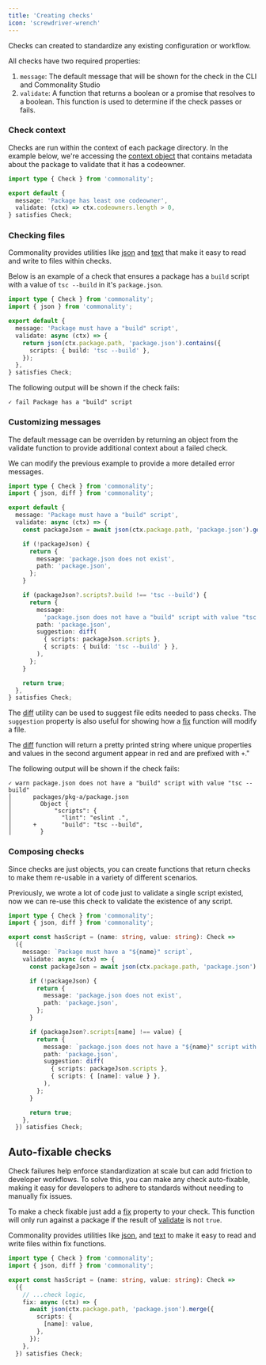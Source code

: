 ```yaml
---
title: 'Creating checks'
icon: 'screwdriver-wrench'
---
```


Checks can created to standardize any existing configuration or workflow.

All checks have two required properties:

1. `message`: The default message that will be shown for the check in the CLI and Commonality Studio
2. `validate`: A function that returns a boolean or a promise that resolves to a boolean. This function is used to determine if the check passes or fails.

### Check context

Checks are run within the context of each package directory.
In the example below, we're accessing the [context object](/reference/check-object#parameters) that contains metadata about the package to validate that it has a codeowner.

```typescript .commonality/has-codeowner.ts
import type { Check } from 'commonality';

export default {
  message: 'Package has least one codeowner',
  validate: (ctx) => ctx.codeowners.length > 0,
} satisfies Check;
```

### Checking files

Commonality provides utilities like [json](/reference/json) and [text](/reference/text) that make it easy to read and write to files within checks.

Below is an example of a check that ensures a package has a `build` script with a value of `tsc --build` in it's `package.json`.

```typescript .commonality/has-build-script.ts
import type { Check } from 'commonality';
import { json } from 'commonality';

export default {
  message: 'Package must have a "build" script',
  validate: async (ctx) => {
    return json(ctx.package.path, 'package.json').contains({
      scripts: { build: 'tsc --build' },
    });
  },
} satisfies Check;
```

The following output will be shown if the check fails:

```text
✓ fail Package has a "build" script
```

### Customizing messages

The default message can be overriden by returning an object from the validate function to provide additional context about a failed check.

We can modify the previous example to provide a more detailed error messages.

```ts .commonality/has-build-script.ts
import type { Check } from 'commonality';
import { json, diff } from 'commonality';

export default {
  message: 'Package must have a "build" script',
  validate: async (ctx) => {
    const packageJson = await json(ctx.package.path, 'package.json').get();

    if (!packageJson) {
      return {
        message: 'package.json does not exist',
        path: 'package.json',
      };
    }

    if (packageJson?.scripts?.build !== 'tsc --build') {
      return {
        message:
          'package.json does not have a "build" script with value "tsc --build"',
        path: 'package.json',
        suggestion: diff(
          { scripts: packageJson.scripts },
          { scripts: { build: 'tsc --build' } },
        ),
      };
    }

    return true;
  },
} satisfies Check;
```

The [diff](/reference/check-object#diff) utility can be used to suggest file edits needed to pass checks. The `suggestion` property is also useful for showing how a [fix](/reference/check-object#fix) function will modify a file.

The [diff](/reference/check-object#diff) function will return a pretty printed string where unique properties and values in the second argument appear in red and are prefixed with `+`."

The following output will be shown if the check fails:

```text
✓ warn package.json does not have a "build" script with value "tsc --build"
│      packages/pkg-a/package.json
│        Object {
│            "scripts": {
│              "lint": "eslint .",
│      +       "build": "tsc --build",
│        }
```

### Composing checks

Since checks are just objects, you can create functions that return checks to make them re-usable in a variety of different scenarios.

Previously, we wrote a lot of code just to validate a single script existed, now we can re-use this check to validate the existence of any script.

```ts .commonality/has-script.ts
import type { Check } from 'commonality';
import { json, diff } from 'commonality';

export const hasScript = (name: string, value: string): Check =>
  ({
    message: `Package must have a "${name}" script`,
    validate: async (ctx) => {
      const packageJson = await json(ctx.package.path, 'package.json').get();

      if (!packageJson) {
        return {
          message: 'package.json does not exist',
          path: 'package.json',
        };
      }

      if (packageJson?.scripts[name] !== value) {
        return {
          message: `package.json does not have a "${name}" script with value "${value}"`,
          path: 'package.json',
          suggestion: diff(
            { scripts: packageJson.scripts },
            { scripts: { [name]: value } },
          ),
        };
      }

      return true;
    },
  }) satisfies Check;
```

## Auto-fixable checks

Check failures help enforce standardization at scale but can add friction to developer workflows.
To solve this, you can make any check auto-fixable, making it easy for developers to adhere to standards without needing to manually fix issues.

To make a check fixable just add a [fix](/reference/check-object#fix) property to your check. This function will only run against a package if the result of [validate](/reference/check-object#validate) is not `true`.

Commonality provides utilities like [json](/reference/check-object#json), and [text](/reference/check-object#text) to make it easy to read and write files within fix functions.

```ts .commonality/has-script.ts
import type { Check } from 'commonality';
import { json, diff } from 'commonality';

export const hasScript = (name: string, value: string): Check =>
  ({
    // ...check logic,
    fix: async (ctx) => {
      await json(ctx.package.path, 'package.json').merge({
        scripts: {
          [name]: value,
        },
      });
    },
  }) satisfies Check;
```
